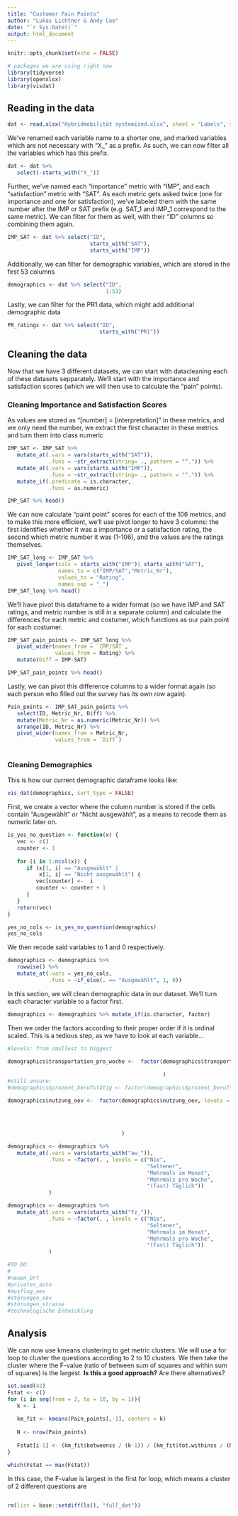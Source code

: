 ```yaml
---
title: "Customer Pain Points"
author: "Lukas Lichtner & Andy Cao"
date: "`r Sys.Date()`"
output: html_document
---
```


```r
knitr::opts_chunk$set(echo = FALSE)

# packages we are using right now
library(tidyverse)
library(openxlsx)
library(visdat)


```

## Reading in the data
```r
dat <- read.xlsx("Hybridmobilität systemized.xlsx", sheet = "Labels", startRow = 2)
```

We've renamed each variable name to a shorter one, and marked variables which are not necessary with "X_" as a prefix. As such, we can now filter all the variables which has this prefix.
```r
dat <- dat %>% 
   select(-starts_with("X_"))
```

Further, we've named each "importance" metric with "IMP", and each "satisfaction" metric with "SAT". As each metric gets asked twice (one for importance and one for satisfaction), we've labeled them with the same number after the IMP or SAT prefix (e.g. SAT_1 and IMP_1 correspond to the same metric). We can filter for them as well, with their "ID" columns so combining them again. 
```r
IMP_SAT <- dat %>% select("ID",
                          starts_with("SAT"),
                          starts_with("IMP"))
```

Additionally, we can filter for demographic variables, which are stored in the first 53 columns
```r

demographics <- dat %>% select("ID",
                               1:53)
```

Lastly, we can filter for the PR1 data, which might add additional demographic data
```r
PR_ratings <- dat %>% select("ID",
                             starts_with("PR1"))
```
## Cleaning the data

Now that we have 3 different datasets, we can start with datacleaning each of these datasets sepparately. We'll start with the importance and satisfaction scores (which we will then use to calculate the "pain" points).

### Cleaning Importance and Satisfaction Scores

As values are stored as "[number] = [interpretation]" in these metrics, and we only need the number, we extract the first character in these metrics and turn them into class numeric
```r
IMP_SAT <- IMP_SAT %>% 
   mutate_at(.vars = vars(starts_with("SAT")),
             .funs = ~str_extract(string= ., pattern = "^.")) %>% 
   mutate_at(.vars = vars(starts_with("IMP")),
             .funs = ~str_extract(string= ., pattern = "^.")) %>% 
   mutate_if(.predicate = is.character,
             .funs = as.numeric)

IMP_SAT %>% head()
```

We can now calculate "paint point" scores for each of the 106 metrics, and to make this more efficient, we'll use pivot longer to have 3 columns: the first identifies whether it was a importance or a satisfaction rating, the second which metric number it was (1-106), and the values are the ratings themselves.
```r
IMP_SAT_long <- IMP_SAT %>% 
   pivot_longer(cols = starts_with("IMP")| starts_with("SAT"),
                names_to = c("IMP/SAT","Metric_Nr"),
                values_to = "Rating",
                names_sep = "_")
IMP_SAT_long %>% head()
```

We'll have pivot this dataframe to a wider format (so we have IMP and SAT ratings, and metric number is still in a separate column) and calculate the differences for each metric and costumer, which functions as our pain point for each costumer.

```r
IMP_SAT_pain_points <- IMP_SAT_long %>% 
   pivot_wider(names_from = `IMP/SAT`,
               values_from = Rating) %>% 
   mutate(Diff = IMP-SAT)

IMP_SAT_pain_points %>% head()
```
Lastly, we can pivot this difference columns to a wider format again (so each person who filled out the survey has its own row again).
```r
Pain_points <- IMP_SAT_pain_points %>% 
   select(ID, Metric_Nr, Diff) %>% 
   mutate(Metric_Nr = as.numeric(Metric_Nr)) %>% 
   arrange(ID, Metric_Nr) %>% 
   pivot_wider(names_from = Metric_Nr,
               values_from = `Diff`)
   
```


### Cleaning Demographics

This is how our current demographic dataframe looks like:
```r
vis_dat(demographics, sort_type = FALSE)

```


First, we create a vector where the column number is stored if the cells contain "Ausgewählt" or "Nicht ausgewählt", as a means to recode them as numeric later on. 

```r
is_yes_no_question <- function(x) {
   vec <- c()
   counter <- 1
   
   for (i in 1:ncol(x)) {
      if (x[1, i] == "Ausgewählt" |
          x[1, i] == "Nicht ausgewählt") {
         vec[counter] <-  i
         counter <- counter + 1
      }
   }
   return(vec)
}

yes_no_cols <- is_yes_no_question(demographics)
yes_no_cols
```

We then recode said variables to 1 and 0 respectively.

```r
demographics <- demographics %>% 
   rowwise() %>% 
   mutate_at(.vars = yes_no_cols, 
             .funs = ~if_else(. == "Ausgewählt", 1, 0))
```


In this section, we will clean demographic data in our dataset. We'll turn each character variable to a factor first.

```r
demographics <- demographics %>% mutate_if(is.character, factor)

```

Then we order the factors according to their proper order if it is ordinal scaled. This is a tedious step, as we have to look at each variable...

```r
#levels: from smallest to biggest

demographics$transportation_pro_woche <-  factor(demographics$transportation_pro_woche, levels = c("Mehrmals in der Woche",
                                                                                                   "Täglich")
                                                 )
#still unsure:
#demographics$prozent_berufstätig <- factor(demographics$prozent_berufstätig)

demographics$nutzung_oev <-  factor(demographics$nutzung_oev, levels = c("Einmal im Monat oder seltener",
                                                                         "Mehrmals im Monat",
                                                                         "Einmal in der Woche",
                                                                         "Mehrmals in der Woche",
                                                                         "Täglich")
                                    )

demographics <- demographics %>% 
   mutate_at(.vars = vars(starts_with("aw_")),
             .funs = ~factor(. , levels = c("Nie",
                                            "Seltener",
                                            "Mehrmals im Monat",
                                            "Mehrmals pro Woche",
                                            "(fast) Täglich"))
             )

demographics <- demographics %>% 
   mutate_at(.vars = vars(starts_with("fz_")),
             .funs = ~factor(. , levels = c("Nie",
                                            "Seltener",
                                            "Mehrmals im Monat",
                                            "Mehrmals pro Woche",
                                            "(fast) Täglich"))
             )

#TO DO:
#
#neuen_Ort
#privates_auto
#ausflug_oev
#störungen_oev
#störungen_strasse
#technologische Entwicklung
```



## Analysis

We can now use kmeans clustering to get metric clusters. We will use a for loop to cluster the questions according to 2 to 10 clusters.  We then take the cluster where the F-value (ratio of between sum of squares and within sum of squares) is the largest. **Is this a good approach?** Are there alternatives?

```r
set.seed(42)
Fstat <- c()
for (i in seq(from = 2, to = 10, by = 1)){
   k <- i
   
   km_fit <- kmeans(Pain_points[,-1], centers = k)
   
   N <- nrow(Pain_points)
   
   Fstat[i-1] <- (km_fit$betweenss / (k-1)) / (km_fit$tot.withinss / (N-k))
}

which(Fstat == max(Fstat))

```

In this case, the F-value is largest in the first for loop, which means a cluster of 2 different questions are 


```r

```

```r

rm(list = base::setdiff(ls(), "full_dat"))
```
